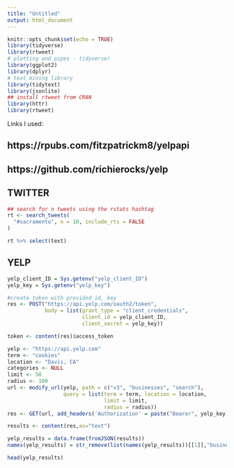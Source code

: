 ```yaml
---
title: "Untitled"
output: html_document
---
```


```r
knitr::opts_chunk$set(echo = TRUE)
library(tidyverse)
library(rtweet)
# plotting and pipes - tidyverse!
library(ggplot2)
library(dplyr)
# text mining library
library(tidytext)
library(jsonlite)
## install rtweet from CRAN
library(httr)
library(rtweet)
```

Links I used:

## https://rpubs.com/fitzpatrickm8/yelpapi
## https://github.com/richierocks/yelp



## TWITTER
```r

## search for n tweets using the rstats hashtag
rt <- search_tweets(
  "#sacramento", n = 10, include_rts = FALSE
)

rt %>% select(text)
```

## YELP

```r


yelp_client_ID = Sys.getenv("yelp_client_ID")
yelp_key = Sys.getenv("yelp_key")

#create token with provided id, key
res <- POST("https://api.yelp.com/oauth2/token",
            body = list(grant_type = "client_credentials",
                        client_id = yelp_client_ID,
                        client_secret = yelp_key))

token <- content(res)$access_token

yelp <- "https://api.yelp.com"
term <- "cookies"
location <- "Davis, CA"
categories <- NULL
limit <- 50
radius <- 100
url <- modify_url(yelp, path = c("v3", "businesses", "search"),
                  query = list(term = term, location = location, 
                               limit = limit,
                               radius = radius))
res <- GET(url, add_headers('Authorization' = paste("Bearer", yelp_key)))

results <- content(res,as="text")

yelp_results = data.frame(fromJSON(results))
names(yelp_results) = str_remove(list(names(yelp_results))[[1]],"businesses.")

head(yelp_results)
```


